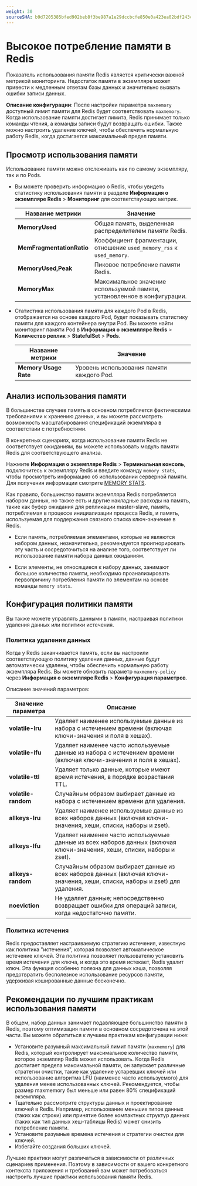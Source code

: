 ```yaml
---
weight: 30
sourceSHA: b9d7205385bfed902beb8f3be987a1e29dccbcfe850e0a423ea02bdf243cd9a9
---
```


# Высокое потребление памяти в Redis

Показатель использования памяти Redis является критически важной метрикой мониторинга. Недостаток памяти в экземпляре может привести к медленным ответам базы данных и значительно вызвать ошибки записи данных.

**Описание конфигурации**: После настройки параметра `maxmemory` доступный лимит памяти для Redis будет соответствовать `maxmemory`. Когда использование памяти достигает лимита, Redis принимает только команды чтения, а команды записи будут возвращать ошибки. Также можно настроить удаление ключей, чтобы обеспечить нормальную работу Redis, когда достигается максимальный предел памяти.

## Просмотр использования памяти

Использование памяти можно отслеживать как по самому экземпляру, так и по Pods.

- Вы можете проверить информацию о Redis, чтобы увидеть статистику использования памяти в разделе **Информация о экземпляре Redis** > **Мониторинг** для соответствующих метрик.

  | Название метрики         | Значение                                                                          |
  | ------------------------ | -------------------------------------------------------------------------------- |
  | **MemoryUsed**           | Общая память, выделенная распределителем памяти Redis.                           |
  | **MemFragmentationRatio**| Коэффициент фрагментации, отношение `used_memory_rss` к `used_memory`.          |
  | **MemoryUsed,Peak**      | Пиковое потребление памяти Redis.                                                |
  | **MemoryMax**            | Максимальное значение используемой памяти, установленное в конфигурации.         |

- Статистика использования памяти для каждого Pod в Redis, отображается на основе каждого Pod, будет показывать статистику памяти для каждого контейнера внутри Pod. Вы можете найти мониторинг памяти Pod в **Информация о экземпляре Redis** > **Количество реплик** > **StatefulSet** > **Pods**.

  | Название метрики         | Значение                        |
  | ------------------------ | ------------------------------- |
  | **Memory Usage Rate**    | Уровень использования памяти каждого Pod. |

## Анализ использования памяти

В большинстве случаев память в основном потребляется фактическими требованиями к хранению данных, и вы можете рассмотреть возможность масштабирования спецификаций экземпляра в соответствии с потребностями.

В конкретных сценариях, когда использование памяти Redis не соответствует ожиданиям, вы можете использовать модуль памяти Redis для соответствующего анализа.

Нажмите **Информация о экземпляре Redis** > **Терминальная консоль**, подключитесь к экземпляру Redis и введите команду `memory stats`, чтобы просмотреть информацию об использовании серверной памяти. Для получения информации смотрите [MEMORY STATS](https://redis.io/commands/memory-stats/).

Как правило, большинство памяти экземпляра Redis потребляется набором данных, но также есть и другие накладные расходы на память, такие как буфер ожидания для репликации master-slave, память, потребляемая в процессе инициализации процесса Redis, и память, используемая для поддержания связного списка ключ-значение в Redis.

- Если память, потребляемая элементами, которые не являются набором данных, незначительна, рекомендуется проигнорировать эту часть и сосредоточиться на анализе того, соответствует ли использование памяти набора данных ожиданиям.

- Если элементы, не относящиеся к набору данных, занимают большое количество памяти, необходимо проанализировать первопричину потребления памяти по элементам на основе команды `memory stats`.

## Конфигурация политики памяти

Вы также можете управлять данными в памяти, настраивая политики удаления данных или политики истечения.

### Политика удаления данных

Когда у Redis заканчивается память, если вы настроили соответствующую политику удаления данных, данные будут автоматически удалены, чтобы обеспечить нормальную работу экземпляра Redis. Вы можете обновить параметр `maxmemory-policy` через **Информация о экземпляре Redis** > **Конфигурация параметров**.

Описание значений параметров:

| Значение параметра     | Описание                                                                                                           |
| ---------------------- | ----------------------------------------------------------------------------------------------------------------- |
| **volatile-lru**       | Удаляет наименее используемые данные из набора с истечением времени (включая ключи-значения и поля в хешах).      |
| **volatile-lfu**       | Удаляет наименее часто используемые данные из набора с истечением времени (включая ключи-значения и поля в хешах).|
| **volatile-ttl**       | Удаляет только данные, которые имеют время истечения, в порядке возрастания TTL.                                 |
| **volatile-random**    | Случайным образом выбирает данные из набора с истечением времени для удаления.                                    |
| **allkeys-lru**        | Удаляет наименее используемые данные из всех наборов данных (включая ключи-значения, хеши, списки, наборы и zset).|
| **allkeys-lfu**        | Удаляет наименее часто используемые данные из всех наборов данных (включая ключи-значения, хеши, списки, наборы и zset).|
| **allkeys-random**     | Случайным образом выбирает данные из всех наборов данных (включая ключи-значения, хеши, списки, наборы и zset) для удаления.|
| **noeviction**         | Не удаляет данные; непосредственно возвращает ошибки для операций записи, когда недостаточно памяти.               |

### Политика истечения

Redis предоставляет настраиваемую стратегию истечения, известную как политика "истечения", которая позволяет автоматическое истечение ключей. Эта политика позволяет пользователю установить время истечения для ключа, и когда это время истекает, Redis удалит ключ. Эта функция особенно полезна для данных кэша, позволяя предотвратить бесполезное использование ресурсов памяти, удерживая кэшированные данные бесконечно.

## Рекомендации по лучшим практикам использования памяти

В общем, набор данных занимает подавляющее большинство памяти в Redis, поэтому оптимизация памяти в основном сосредоточена на этой части. Вы можете обратиться к лучшим практикам конфигурации ниже:

- Установите разумный максимальный лимит памяти (`maxmemory`) для Redis, который контролирует максимальное количество памяти, которое экземпляр Redis может использовать. Когда Redis достигает предела максимальной памяти, он запускает различные стратегии очистки, такие как удаление устаревших ключей или использование алгоритма LFU (наименее часто используемого) для удаления менее использованных ключей. Рекомендуется, чтобы размер maxmemory был меньше или равен 80% спецификаций экземпляра.
- Тщательно рассмотрите структуры данных и проектирование ключей в Redis. Например, использование меньших типов данных (таких как строки) или принятие более компактных структур данных (таких как тип данных хеш-таблицы Redis) может снизить потребление памяти.
- Установите разумные времена истечения и стратегии очистки для ключей.
- Избегайте создания больших ключей.

Лучшие практики могут различаться в зависимости от различных сценариев применения. Поэтому в зависимости от вашего конкретного контекста приложения и требований вам может потребоваться настроить лучшие практики использования памяти Redis.
